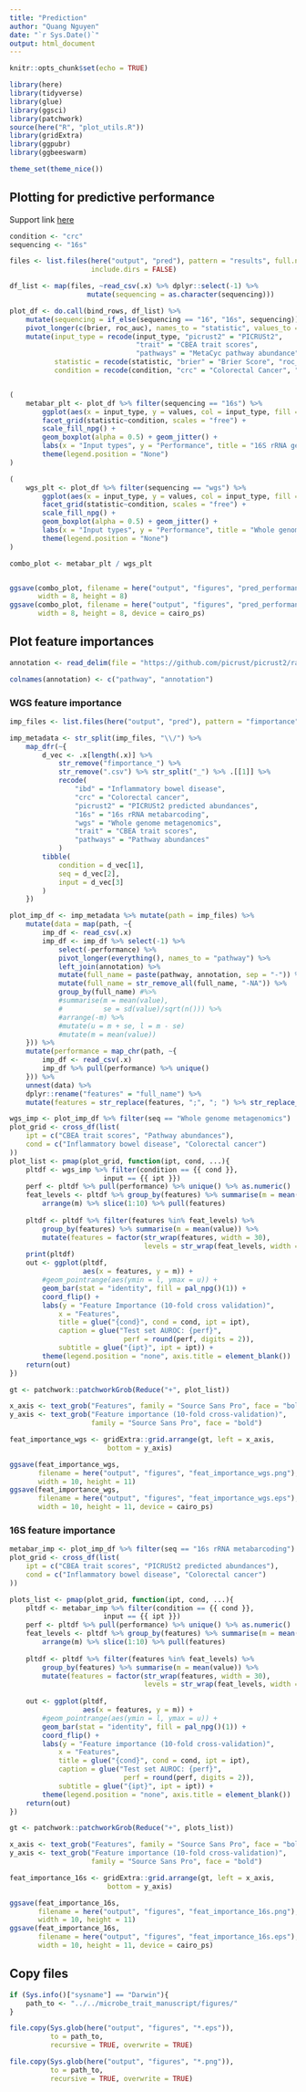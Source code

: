 ```yaml
---
title: "Prediction"
author: "Quang Nguyen"
date: "`r Sys.Date()`"
output: html_document
---
```


```r
knitr::opts_chunk$set(echo = TRUE)
```

```r
library(here)
library(tidyverse)
library(glue)
library(ggsci)
library(patchwork)
source(here("R", "plot_utils.R"))
library(gridExtra)
library(ggpubr)
library(ggbeeswarm)

theme_set(theme_nice())
```

## Plotting for predictive performance  

Support link [here](https://github.com/thomasp85/patchwork/issues/150)    

```r
condition <- "crc"
sequencing <- "16s"

files <- list.files(here("output", "pred"), pattern = "results", full.names = TRUE, 
                    include.dirs = FALSE)

df_list <- map(files, ~read_csv(.x) %>% dplyr::select(-1) %>% 
                   mutate(sequencing = as.character(sequencing)))

plot_df <- do.call(bind_rows, df_list) %>% 
    mutate(sequencing = if_else(sequencing == "16", "16s", sequencing)) %>% 
    pivot_longer(c(brier, roc_auc), names_to = "statistic", values_to = "values") %>% 
    mutate(input_type = recode(input_type, "picrust2" = "PICRUSt2", 
                               "trait" = "CBEA trait scores", 
                               "pathways" = "MetaCyc pathway abundance"),
           statistic = recode(statistic, "brier" = "Brier Score", "roc_auc" = "AUROC"), 
           condition = recode(condition, "crc" = "Colorectal Cancer", "ibd" = "Inflammatory Bowel Disease"))


(
    metabar_plt <- plot_df %>% filter(sequencing == "16s") %>% 
        ggplot(aes(x = input_type, y = values, col = input_type, fill = input_type)) + 
        facet_grid(statistic~condition, scales = "free") +
        scale_fill_npg() +
        geom_boxplot(alpha = 0.5) + geom_jitter() + 
        labs(x = "Input types", y = "Performance", title = "16S rRNA gene metabarcoding") + 
        theme(legend.position = "None")
)

(
    wgs_plt <- plot_df %>% filter(sequencing == "wgs") %>% 
        ggplot(aes(x = input_type, y = values, col = input_type, fill = input_type)) + 
        facet_grid(statistic~condition, scales = "free") +
        scale_fill_npg() +
        geom_boxplot(alpha = 0.5) + geom_jitter() + 
        labs(x = "Input types", y = "Performance", title = "Whole genome metagenomics") + 
        theme(legend.position = "None")
)

combo_plot <- metabar_plt / wgs_plt


ggsave(combo_plot, filename = here("output", "figures", "pred_performance.png"), dpi = 300, 
       width = 8, height = 8)
ggsave(combo_plot, filename = here("output", "figures", "pred_performance.eps"), dpi = 300, 
       width = 8, height = 8, device = cairo_ps)
```

## Plot feature importances  

```r
annotation <- read_delim(file = "https://github.com/picrust/picrust2/raw/master/picrust2/default_files/description_mapfiles/metacyc_pathways_info.txt.gz", delim = "\t", col_names = FALSE)

colnames(annotation) <- c("pathway", "annotation")
```
### WGS feature importance

```r
imp_files <- list.files(here("output", "pred"), pattern = "fimportance", full.names = TRUE)

imp_metadata <- str_split(imp_files, "\\/") %>% 
    map_dfr(~{
        d_vec <- .x[length(.x)] %>% 
            str_remove("fimportance_") %>% 
            str_remove(".csv") %>% str_split("_") %>% .[[1]] %>% 
            recode(
                "ibd" = "Inflammatory bowel disease", 
                "crc" = "Colorectal cancer", 
                "picrust2" = "PICRUSt2 predicted abundances",
                "16s" = "16s rRNA metabarcoding", 
                "wgs" = "Whole genome metagenomics", 
                "trait" = "CBEA trait scores", 
                "pathways" = "Pathway abundances"
            )
        tibble(
            condition = d_vec[1],
            seq = d_vec[2],
            input = d_vec[3]
        )
    })

plot_imp_df <- imp_metadata %>% mutate(path = imp_files) %>% 
    mutate(data = map(path, ~{
        imp_df <- read_csv(.x)
        imp_df <- imp_df %>% select(-1) %>% 
            select(-performance) %>% 
            pivot_longer(everything(), names_to = "pathway") %>%
            left_join(annotation) %>% 
            mutate(full_name = paste(pathway, annotation, sep = "-")) %>% 
            mutate(full_name = str_remove_all(full_name, "-NA")) %>%
            group_by(full_name) #%>% 
            #summarise(m = mean(value), 
            #          se = sd(value)/sqrt(n())) %>% 
            #arrange(-m) %>% 
            #mutate(u = m + se, l = m - se)
            #mutate(m = mean(value)) 
    })) %>%
    mutate(performance = map_chr(path, ~{
        imp_df <- read_csv(.x)
        imp_df %>% pull(performance) %>% unique()
    })) %>% 
    unnest(data) %>% 
    dplyr::rename("features" = "full_name") %>% 
    mutate(features = str_replace(features, ";", "; ") %>% str_replace_all("_", " "))

wgs_imp <- plot_imp_df %>% filter(seq == "Whole genome metagenomics")
plot_grid <- cross_df(list(
    ipt = c("CBEA trait scores", "Pathway abundances"), 
    cond = c("Inflammatory bowel disease", "Colorectal cancer")
))
plot_list <- pmap(plot_grid, function(ipt, cond, ...){
    pltdf <- wgs_imp %>% filter(condition == {{ cond }}, 
                       input == {{ ipt }})
    perf <- pltdf %>% pull(performance) %>% unique() %>% as.numeric()
    feat_levels <- pltdf %>% group_by(features) %>% summarise(m = mean(value)) %>% 
        arrange(m) %>% slice(1:10) %>% pull(features)
    
    pltdf <- pltdf %>% filter(features %in% feat_levels) %>%
        group_by(features) %>% summarise(m = mean(value)) %>%
        mutate(features = factor(str_wrap(features, width = 30), 
                                 levels = str_wrap(feat_levels, width = 30)))
    print(pltdf)
    out <- ggplot(pltdf, 
                  aes(x = features, y = m)) + 
        #geom_pointrange(aes(ymin = l, ymax = u)) +
        geom_bar(stat = "identity", fill = pal_npg()(1)) +
        coord_flip() +
        labs(y = "Feature Importance (10-fold cross validation)", 
            x = "Features", 
            title = glue("{cond}", cond = cond, ipt = ipt), 
            caption = glue("Test set AUROC: {perf}", 
                            perf = round(perf, digits = 2)), 
            subtitle = glue("{ipt}", ipt = ipt)) + 
        theme(legend.position = "none", axis.title = element_blank()) 
    return(out)
})

gt <- patchwork::patchworkGrob(Reduce("+", plot_list))

x_axis <- text_grob("Features", family = "Source Sans Pro", face = "bold",rot = 90)
y_axis <- text_grob("Feature importance (10-fold cross-validation)",
                    family = "Source Sans Pro", face = "bold") 

feat_importance_wgs <- gridExtra::grid.arrange(gt, left = x_axis, 
                        bottom = y_axis)

ggsave(feat_importance_wgs, 
       filename = here("output", "figures", "feat_importance_wgs.png"), 
       width = 10, height = 11)  
ggsave(feat_importance_wgs, 
       filename = here("output", "figures", "feat_importance_wgs.eps"), 
       width = 10, height = 11, device = cairo_ps)

```

### 16S feature importance   

```r
metabar_imp <- plot_imp_df %>% filter(seq == "16s rRNA metabarcoding")
plot_grid <- cross_df(list(
    ipt = c("CBEA trait scores", "PICRUSt2 predicted abundances"), 
    cond = c("Inflammatory bowel disease", "Colorectal cancer")
))

plots_list <- pmap(plot_grid, function(ipt, cond, ...){
    pltdf <- metabar_imp %>% filter(condition == {{ cond }}, 
                       input == {{ ipt }})
    perf <- pltdf %>% pull(performance) %>% unique() %>% as.numeric()
    feat_levels <- pltdf %>% group_by(features) %>% summarise(m = mean(value)) %>% 
        arrange(m) %>% slice(1:10) %>% pull(features)
    
    pltdf <- pltdf %>% filter(features %in% feat_levels) %>%
        group_by(features) %>% summarise(m = mean(value)) %>%
        mutate(features = factor(str_wrap(features, width = 30), 
                                 levels = str_wrap(feat_levels, width = 30)))
    
    out <- ggplot(pltdf, 
                  aes(x = features, y = m)) + 
        #geom_pointrange(aes(ymin = l, ymax = u)) +
        geom_bar(stat = "identity", fill = pal_npg()(1)) +
        coord_flip() +
        labs(y = "Feature importance (10-fold cross-validation)", 
            x = "Features", 
            title = glue("{cond}", cond = cond, ipt = ipt), 
            caption = glue("Test set AUROC: {perf}", 
                            perf = round(perf, digits = 2)), 
            subtitle = glue("{ipt}", ipt = ipt)) + 
        theme(legend.position = "none", axis.title = element_blank()) 
    return(out)
})

gt <- patchwork::patchworkGrob(Reduce("+", plots_list))

x_axis <- text_grob("Features", family = "Source Sans Pro", face = "bold",rot = 90)
y_axis <- text_grob("Feature importance (10-fold cross-validation)",
                    family = "Source Sans Pro", face = "bold") 

feat_importance_16s <- gridExtra::grid.arrange(gt, left = x_axis, 
                        bottom = y_axis)

ggsave(feat_importance_16s, 
       filename = here("output", "figures", "feat_importance_16s.png"), 
       width = 10, height = 11)  
ggsave(feat_importance_16s, 
       filename = here("output", "figures", "feat_importance_16s.eps"), 
       width = 10, height = 11, device = cairo_ps)
```



## Copy files  

```r
if (Sys.info()["sysname"] == "Darwin"){
    path_to <- "../../microbe_trait_manuscript/figures/"
}

file.copy(Sys.glob(here("output", "figures", "*.eps")), 
          to = path_to,
          recursive = TRUE, overwrite = TRUE)

file.copy(Sys.glob(here("output", "figures", "*.png")), 
          to = path_to,
          recursive = TRUE, overwrite = TRUE)
```


